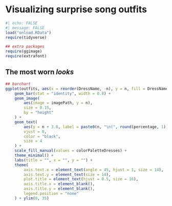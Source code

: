 # Visualizing surprise song outfits

```r
#| echo: FALSE
#| message: FALSE
load("onload.RData")
require(tidyverse)
```

```r
## extra packages
require(ggimage)
require(extrafont)
```

## The most worn *looks* {.unnumbered}

```r
## barchart
ggplot(outfits, aes(x = reorder(DressName, -n), y = n, fill = DressName)) +
    geom_bar(stat = "identity", width = 0.8) +  
    geom_image(
        aes(image = imagePath, y = n),  
        size = 0.15,                    
        by = "height"                    
    ) +
    geom_text(
        aes(y = n + 3.8, label = paste0(n, "\n(", round(percentage, 1), "%)")),  
        vjust = 0,  
        color = "black",
        size = 4
    ) +
    scale_fill_manual(values = colorPaletteDresses) +
    theme_minimal() +
    labs(title = "", x = "", y = "") +
    theme(
        axis.text.x = element_text(angle = 45, hjust = 1, size = 14),
        axis.text.y = element_text(size = 14),
        plot.title = element_text(hjust = 0.5, size = 16),
        axis.title.x = element_blank(),
        axis.title.y = element_blank(),
        legend.position = "none"
    ) + ylim(0, 35)
```